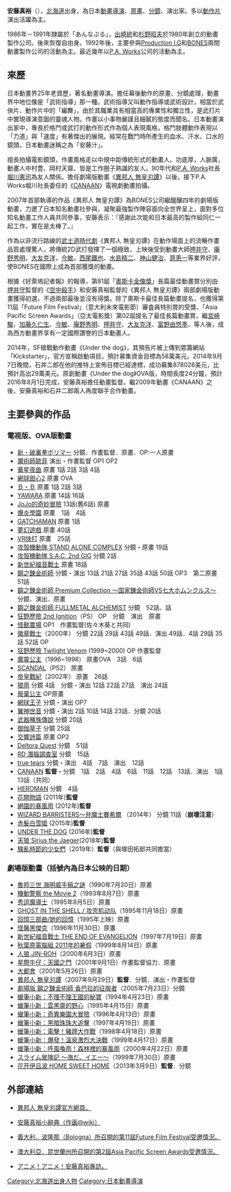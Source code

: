 {{blpunsourced|time=2019-01-18T06:44:03+00:00}}
{{noteTA|G1=Anime}}
{{NoteTA
|1=zh-cn:花开伊吕波; zh-hk:花開物語; zh-tw:花開物語
}}
{{Japanese|japanese=安藤 真裕|kana=あんどう　まさひろ|romaji=Ando Masahiro}}
'''安藤真裕'''（{{bd|1967年|9月1日}}），[[北海道|北海道]]出身，為日本[[動畫|動畫]][[導演|導演]]、[[原畫|原畫]]、[[分鏡|分鏡]]、演出家。多以[[動作片|動作片]]演出活躍為主。

1986年－1991年隸屬於「あんなぷる」，[[出崎統|出崎統]]和[[杉野昭夫|杉野昭夫]]於1980年創立的動畫製作公司。後來恢復自由身。1992年後，主要參與[[Production_I.G|Production I.G]]和[[BONES_(動畫製作公司)|BONES]]兩間動畫製作公司的活動為主。最近幾年以[[P.A._Works|P.A. Works]]公司的活動為主。

== 來歷 ==

日本動畫界25年老資歷，著名動畫導演。擔任幕後動作的原畫、分鏡處理，動畫界中地位像是「武術指導」那一種。武術指導又叫動作指導或武術設計，相當於武俠片、動作片中的「編舞」，由於其職業具有相當高的專業性和獨立性，是武打片中實現導演意圖的靈魂人物。作畫以小事物嚴謹且細膩的態度而聞名。日本動畫演出家中，專長於格鬥或武打的動作形式作為個人表現風格，格鬥肢體動作表現以「力道」與「速度」有著傑出的展現。經常在戰鬥時所產生的血水、汗水、口水的鏡頭，日本動畫迷稱之為「安藤汁」。

擅長拍攝電影鏡頭，作畫風格走以中規中距傳統形式的動畫人。功底厚，人脈廣，動畫人中村豊、岡村天齋、皆是工作圈子熟識的友人。90年代和[[P.A._Works|P.A. Works]]社長[[堀川憲司|堀川憲司]]為友人關係。擔任劇場版動畫《[[異邦人_無皇刃譚|異邦人 無皇刃譚]]》以後，接下P.A. Works堀川社長委任的《[[CANAAN|CANAAN]]》電視劇動畫拍攝。

2007年首部執導的作品《異邦人 無皇刃譚》為BONES公司繼醞釀四年的劇場版動畫，力邀了日本知名動畫社參與，凝聚最強製作陣容面向全世界呈上，面對多位知名動畫工作人員共同參事，安藤表示：『感謝此次能和日本最高的製作組同仁一起工作，實在是太棒了。』

作為以非流行路線的[[武士道|武士道]][[時代劇|時代劇]]《異邦人 無皇刃譚》在動作場面上的流暢作畫品質處理驚人，將傳統2D武打發揮了一個極致，上映後受到動畫大師[[押井守|押井守]]、[[庵野秀明|庵野秀明]]，[[大友克洋|大友克洋]]，[[今敏|今敏]]，[[西尾鐵也|西尾鐵也]]、[[水島精二|水島精二]]、[[神山健治|神山健治]]、[[河童之夏|原恵一]]等業界好評，使BONES在國際上成為首部獲獎的動畫。

根據《好萊塢記者報》的報導，第81屆「[[奧斯卡金像獎|奧斯卡金像獎]]」長篇最佳動畫賞分別由[[押井守|押井守]]監督的《[[空中殺手|空中殺手]]》和安藤真裕監督的《異邦人 無皇刃譚》兩部劇場版動畫獲得初選，不過兩部最後並沒有得獎。除了奧斯卡最佳長篇動畫提名，也獲得第11屆「Future Film Festival」（意大利未來電影節）審査員特別賞的受獎、「Asia Pacific Screen Awards」（亞太電影獎）第02屆提名了最佳長篇動畫賞，繼[[宮崎駿|宮崎駿]]、[[回憶積木屋|加藤久仁生]]、[[今敏|今敏]]、[[庵野秀明|庵野秀明]]、[[押井守|押井守]]、[[大友克洋|大友克洋]]、[[富野由悠季|富野由悠季]]、等人後，成為西方動畫界享有一定國際讚譽的日本動畫人。

2014年，SF槍戰動作動畫《Under the dog》，其預告片被上傳到眾籌網站「Kickstarter」，官方宣稱啟動項目，預計募集資金目標為58萬美元。2014年9月7日晚間，石井二郎在他的推特上宣佈目標已經達標，成功募集878028美元，比預計高出29萬美元。原創動畫《Under the dog》OVA版，時間長度24分鐘，預計2016年8月1日完成，安藤真裕擔任動畫監督。繼2009年動畫《CANAAN》之後，安藤真裕和石井二郎兩人再度聯手合作動畫。

== 主要參與的作品 ==

=== 電視版、OVA版動畫 ===

* [[新・破裏拳ポリマー|新・破裏拳ポリマー]] 分鏡．作畫監督．原畫．OP:一人原畫
* [[魔術師歐菲|魔術師歐菲]] 演出・作畫監督  OP1 OP2
* [[華星夜曲|華星夜曲]] 原畫  1話 2話 3話 4話
* [[網球甜心|網球甜心2]] 原畫 OVA
* [[Ｂ・Ｂ|Ｂ・Ｂ]] 原畫  1話 2話 3話
* [[YAWARA|YAWARA]] 原畫  14話 16話
* [[JoJo的奇妙冒險|JoJo的奇妙冒險]] 13話(舊6話) 原畫
* [[爆炎學園|爆炎學園]] 原畫　1話　4話
* [[GATCHAMAN|GATCHAMAN]] 原畫  1話
* [[夢幻遊戲|夢幻遊戲]] 原畫 40話
* [[VR快打|VR快打]] 原畫　25話
* [[攻殻機動隊_STAND_ALONE_COMPLEX|攻殻機動隊 STAND ALONE COMPLEX]] 分鏡・原畫 19話
* [[攻殻機動隊_S.A.C._2nd_GIG|攻殻機動隊 S.A.C. 2nd GIG]] 分鏡 2話
* [[新世紀福音戰士|新世紀福音戰士]] 原畫 18話
* [[鋼之鍊金術師|鋼之鍊金術師]] 分鏡・演出 13話 21話 27話 35話 43話 50話 OP3　第二原畫 51話
* [[鋼之鍊金術師|鋼之鍊金術師 Premium Collection ～国家錬金術師VS七大ホムンクルス～]] 分鏡．演出．原畫
* [[鋼之鍊金術師|鋼之鍊金術師 FULLMETAL ALCHEMIST]] 分鏡　52話、話
* [[狂野歷險|狂野歷險 2nd Ignition]]（PS） OP　分鏡　演出　原畫
* [[モンスターファーム　～円盤石の秘密～|怪獸農場]] OP1　作畫監督(佐々木葵と共同)
* [[徽章戰士|徽章戰士]]（2000年） 分鏡 22話 29話 43話 49話．演出 49話．4話 29話 35話 52話 OP
* [[狂野歷險|狂野歷險 Twilight Venom]] (1999~2000) OP 作畫監督
* [[魔靈公主|魔靈公主]]（1996~1998） 原畫OVA　3話　6話
* [[SCANDAL|SCANDAL]]（PS2） 原畫
* [[帝皇戰紀|帝皇戰紀]]（2002年） 原畫　26話
* [[狼雨|狼雨]] 分鏡 4話　分鏡・演出 12話 22話 27話　演出 24話
* [[廢棄公主|廢棄公主]] OP原畫
* [[網球王子|網球王子]] 分鏡・演出 OP7
* [[翼神世音|翼神世音]] 分鏡・演出 2話 10話 14話 23話．分鏡 20話
* [[武器種族傳說|武器種族傳說]] 分鏡 20話
* [[御伽草子|御伽草子]] 分鏡 25話
* [[交響詩篇|交響詩篇]] 原畫 OP2
* [[Deltora_Quest|Deltora Quest]] 分鏡　51話
* [[RD_潛腦調查室|RD 潛腦調查室]] 分鏡　15話
* [[true_tears|true tears]] 分鏡・演出　4話　7話　演出　12話
* [[CANAAN|CANAAN]] '''監督'''・分鏡　1話　2話　4話　6話　11話　12話　13話．演出　1話　13話（共同）
* [[HEROMAN|HEROMAN]] 分鏡　4話
* [[花開物語|花開物語]] (2011年)'''監督'''
* [[絕園的暴風雨|絕園的暴風雨]] (2012年)'''監督'''
* [[WIZARD_BARRISTERS～弁魔士賽希爾|WIZARD BARRISTERS～弁魔士賽希爾]] （2014年） 分鏡 11話（'''崩壞注意'''）
* [[赤髮白雪姬|赤髮白雪姬]] (2015年)'''監督'''
* [[UNDER_THE_DOG|UNDER THE DOG]] (2016年)'''監督'''
* [[天狼_Sirius_the_Jaeger|天狼 Sirius the Jaeger]](2018年)'''監督'''
* [[騷亂時節的少女們|騷亂時節的少女們]]（2019年）'''監督'''（與塚田拓郎共同擔當）

=== 劇場版動畫（括號內為日本公映的日期） ===
* [[魯邦三世|魯邦三世 海明威手稿之謎]]（1990年7月20日）原畫
* [[機動警察|機動警察 the Movie 2]]（1993年8月7日）原畫
* [[秀逗魔導士|秀逗魔導士]]（1995年8月5日）原畫
* [[攻殼機動隊_(1995年電影)|GHOST IN THE SHELL / 攻壳机动队]]（1995年11月18日）原畫
* [[回憶三部曲|回憶三部曲/她的回憶]]（1995年上映）原畫
* [[怪醫黑傑克|怪醫黑傑克]]（1996年11月30日）原畫
* [[新世紀福音戰士|新世紀福音戰士 THE END OF EVANGELION]]（1997年7月19日）原畫
* [[秋葉原電腦組|秋葉原電腦組 2011年的暑假]]（1999年8月14日）原畫
* [[人狼_JIN-ROH|人狼 JIN-ROH]]（2000年6月3日）原畫
* [[星際牛仔：天國之門|星際牛仔：天國之門]]（2001年9月1日）作畫監督協力．原畫
* [[大都會|大都會]]（2001年5月26日）原畫
* [[異邦人_無皇刃譚|異邦人 無皇刃譚]]（2007年9月29日）'''監督'''．分鏡．演出・作畫監督
* [[鋼之鍊金術師_(動畫)#劇場版|劇場版 鋼之鍊金術師 香巴拉的征服者]]（2005年7月23日）分鏡
* [[蠟筆小新|蠟筆小新：不理不理王國的秘寶]]（1994年4月23日）原畫
* [[蠟筆小新|蠟筆小新：雲黑齋的野心]]（1995年4月15日）原畫
* [[蠟筆小新|蠟筆小新：奇異樂園大冒險]]（1996年4月13日）原畫
* [[蠟筆小新|蠟筆小新：黑暗珠珠大追擊]]（1997年4月19日）原畫
* [[蠟筆小新|蠟筆小新：電擊！豬蹄大作戰]]（1998年4月18日）原畫
* [[蠟筆小新|蠟筆小新：爆發！溫泉激烈大決戰]]（1999年4月17日）原畫
* [[蠟筆小新|蠟筆小新：呼風喚雨！森林裡的暴風雨]]（2000年4月22日）原畫
* [[スライム冒険記_～海だ、イエー～|スライム冒険記 ～海だ、イエー～]]（1999年7月30日）原畫
* [[花开伊吕波|花开伊吕波 HOME SWEET HOME]]（2013年3月9日）'''監督'''．分鏡

== 外部連結 ==
* {{ja}} [http://www.stranja.jp 異邦人 無皇刃譚官方網頁。] {{Wayback|url=http://www.stranja.jp/ |date=20110407062435 }}
* {{ja}} [http://www18.atwiki.jp/sakuga/pages/110.html 安藤真裕小辭典（作画@wiki）] {{Wayback|url=http://www18.atwiki.jp/sakuga/pages/110.html |date=20160515113738 }}
* {{ja}} [http://stranja.at.webry.info/200902/index.html 義大利．波隆那（Bologna）所召開的第11屆Future Film Festival受邀情況。]{{dead link|date=2017年12月 |bot=InternetArchiveBot |fix-attempted=yes }}
* {{ja}} [http://stranja.at.webry.info/200811/index.html 澳大利亞．昆世蘭州所召開的第2屆Asia Pacific Screen Awards受邀情況。]{{dead link|date=2017年12月 |bot=InternetArchiveBot |fix-attempted=yes }}
* {{ja}} [https://web.archive.org/web/20101226005750/http://www.animeanime.jp/interview/stranger1.html アニメ！アニメ！安藤真裕專訪。]

{{安藤真裕執導作品}}
{{Authority control}}
{{DEFAULTSORT:Ando Masahiro}}
[[Category:北海道出身人物|Category:北海道出身人物]]
[[Category:日本動畫導演|Category:日本動畫導演]]